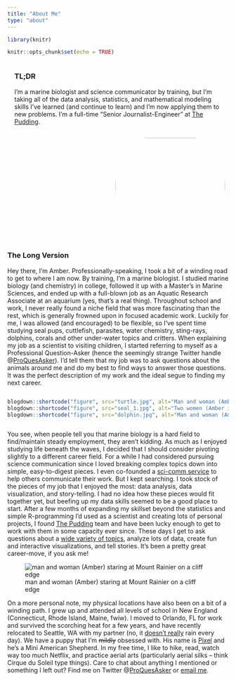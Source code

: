 ```yaml
---
title: "About Me"
type: "about"
---
```


```r
library(knitr)
```

```r
knitr::opts_chunk$set(echo = TRUE)
```

<style>
.tldr{display: flex; flex-direction: row-reverse; flex-wrap: wrap}
.imageCont{display: flex; flex-direction: row; flex-wrap: wrap; max-width: 100%; align-items: center; justify-content: center}
.imageCont img {max-width: 175px; height: 100%; object-fit: cover}
.imageCont figure{margin: 0 5px; height: 175px}
.headerImg{margin: 0 0.5rem; display: flex; justify-content: center; overflow: hidden; border-radius: 50%; width: 250px; height: 250px; border: 4px solid var(--content); box-shadow: var(--mainShadow)}
.tldr-text{flex: 45%; margin: 0 1rem}
.headerImg img{width: 250px; margin: 0 auto; height: 250px; object-fit: cover; mix-blend-mode: normal}
</style>

<div class='tldr'>
<div class='tldr-text'>
### TL;DR
I'm a marine biologist and science communicator by training, but I'm taking all of the data analysis, statistics, and mathematical modeling skills I've learned (and continue to learn) and I'm now applying them to new problems. I'm a full-time "Senior Journalist-Engineer" at [The Pudding](https://pudding.cool/). 
</div>
<div class='headerImg'>
![](IMG_0832_FINAL.jpeg)
</div>
</div>
 

### The Long Version
Hey there, I’m Amber. Professionally-speaking, I took a bit of a winding road to get to where I am now. By training, I’m a marine biologist. I studied marine biology (and chemistry) in college, followed it up with a Master’s in Marine Sciences, and ended up with a full-blown job as an Aquatic Research Associate at an aquarium (yes, that’s a real thing). Throughout school and work, I never really found a niche field that was more fascinating than the rest, which is generally frowned upon in focused academic work.  Luckily for me, I was allowed (and encouraged) to be flexible, so I’ve spent time studying seal pups, cuttlefish, parasites, water chemistry, sting-rays, dolphins, corals and other under-water topics and critters.  When explaining my job as a scientist to visiting children, I started referring to myself as a Professional Question-Asker (hence the seemingly strange Twitter handle @[ProQuesAsker](www.twitter.com/proquesasker)). I’d tell them that my job was to ask questions about the animals around me and do my best to find ways to answer those questions. It was the perfect description of my work and the ideal segue to finding my next career.

<div class='imageCont'>
```r
blogdown::shortcode("figure", src="turtle.jpg", alt="Man and woman (Amber) lift large loggerhead sea turtle for transport to rehabilitation")
blogdown::shortcode("figure", src="seal_1.jpg", alt="Two women (Amber included) apply a dive monitor to an adult harbor seal")
blogdown::shortcode("figure", src="dolphin.jpg", alt="Man and woman (Amber) look at two dolphins through aquarium glass.")
```
</div>

You see, when people tell you that marine biology is a hard field to find/maintain steady employment, they aren’t kidding. As much as I enjoyed studying life beneath the waves, I decided that I should consider pivoting slightly to a different career field. For a while I had considered pursuing science communication since I loved breaking complex topics down into simple, easy-to-digest pieces. I even co-founded a [sci-comm service](www.unbox.science) to help others communicate their work.  But I kept searching. I took stock of the pieces of my job that I enjoyed the most: data analysis, data visualization, and story-telling. I had no idea how these pieces would fit together yet, but beefing up my data skills seemed to be a good place to start. After a few months of expanding my skillset beyond the statistics and simple R-programming I’d used as a scientist and creating lots of personal projects, I found [The Pudding](www.pudding.cool) team and have been lucky enough to get to work with them in some capacity ever since. These days I get to ask questions about a [wide variety of topics](www.proquestionasker.github.io/work), analyze lots of data, create fun and interactive visualizations, and tell stories.  It’s been a pretty great career-move, if you ask me!

![man and woman (Amber) staring at Mount Rainier on a cliff edge](IMG_5163.jpg)

On a more personal note, my physical locations have also been on a bit of a winding path. I grew up and attended all levels of school in New England (Connecticut, Rhode Island, Maine, fwiw).  I moved to Orlando, FL for work and survived the scorching heat for a few years, and have recently relocated to Seattle, WA with my partner (no, it [doesn’t really](https://pudding.cool/2020/02/rain) rain every day). We have a puppy that I’m ~~mildly~~ obsessed with. His name is [Pixel](https://instagram.com/pixelnorthwest) and he's a Mini American Shepherd. In my free time, I like to hike, read, watch way too much Netflix, and practice aerial arts (particularly aerial silks -- think Cirque du Soleil type things). Care to chat about anything I mentioned or something I left out? Find me on Twitter @[ProQuesAsker](www.twitter.com/proquesasker) or [email me](www.proquestionasker.github.io/contact).
